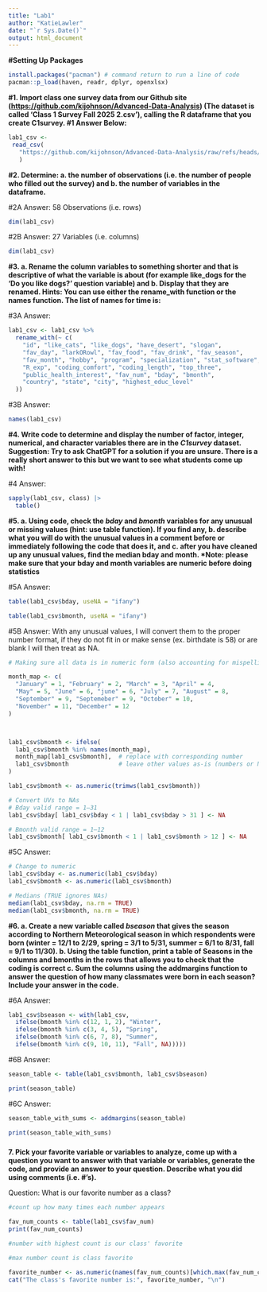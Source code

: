 ```yaml
---
title: "Lab1"
author: "KatieLawler"
date: "`r Sys.Date()`"
output: html_document
---
```


**#Setting Up Packages**

```r
install.packages("pacman") # command return to run a line of code
pacman::p_load(haven, readr, dplyr, openxlsx)
```

**#1. Import class one survey data from our Github site (<https://github.com/kijohnson/Advanced-Data-Analysis>) (The dataset is called ‘Class 1 Survey Fall 2025 2.csv’), calling the R dataframe that you create C1survey. #1 Answer Below:**

```r
lab1_csv <-
 read_csv(
   "https://github.com/kijohnson/Advanced-Data-Analysis/raw/refs/heads/main/Class%201%20Survey%20Fall%202025%202.csv"
   )
```

**#2. Determine: a. the number of observations (i.e. the number of people who filled out the survey) and b. the number of variables in the dataframe.**

#2A Answer: 58 Observations (i.e. rows)

```r
dim(lab1_csv) 
```

#2B Answer: 27 Variables (i.e. columns)

```r
dim(lab1_csv) 
```

**#3. a. Rename the column variables to something shorter and that is descriptive of what the variable is about (for example like_dogs for the ‘Do you like dogs?’ question variable) and b. Display that they are renamed. Hints: You can use either the rename_with function or the names function. The list of names for time is:**

#3A Answer:

```r
lab1_csv <- lab1_csv %>%
  rename_with(~ c(
    "id", "like_cats", "like_dogs", "have_desert", "slogan", 
    "fav_day", "larkORowl", "fav_food", "fav_drink", "fav_season", 
    "fav_month", "hobby", "program", "specialization", "stat_software", 
    "R_exp", "coding_comfort", "coding_length", "top_three", 
    "public_health_interest", "fav_num", "bday", "bmonth", 
    "country", "state", "city", "highest_educ_level"
  ))
```

#3B Answer:

```r
names(lab1_csv)
```

**#4. Write code to determine and display the number of factor, integer, numerical, and character variables there are in the *C1survey* dataset. Suggestion: Try to ask ChatGPT for a solution if you are unsure. There is a really short answer to this but we want to see what students come up with!**

#4 Answer:

```r
sapply(lab1_csv, class) |> 
  table()

```

**#5. a. Using code, check the *bday* and *bmonth* variables for any unusual or missing values (hint: use table function). If you find any, b. describe what you will do with the unusual values in a comment before or immediately following the code that does it, and c. after you have cleaned up any unusual values, find the median bday and month. \*Note: please make sure that your bday and month variables are numeric before doing statistics**

#5A Answer:

```r
table(lab1_csv$bday, useNA = "ifany")

table(lab1_csv$bmonth, useNA = "ifany")

```

#5B Answer: With any unusual values, I will convert them to the proper number format, if they do not fit in or make sense (ex. birthdate is 58) or are blank I will then treat as NA.

```r
# Making sure all data is in numeric form (also accounting for mispelling)

month_map <- c(
  "January" = 1, "February" = 2, "March" = 3, "April" = 4,
  "May" = 5, "June" = 6, "june" = 6, "July" = 7, "August" = 8,
  "September" = 9, "Septemeber" = 9, "October" = 10,
  "November" = 11, "December" = 12
)



lab1_csv$bmonth <- ifelse(
  lab1_csv$bmonth %in% names(month_map), 
  month_map[lab1_csv$bmonth],  # replace with corresponding number
  lab1_csv$bmonth              # leave other values as-is (numbers or NA)
)

lab1_csv$bmonth <- as.numeric(trimws(lab1_csv$bmonth))

# Convert UVs to NAs
# Bday valid range = 1–31
lab1_csv$bday[ lab1_csv$bday < 1 | lab1_csv$bday > 31 ] <- NA

# Bmonth valid range = 1–12
lab1_csv$bmonth[ lab1_csv$bmonth < 1 | lab1_csv$bmonth > 12 ] <- NA

```

#5C Answer:

```r
# Change to numeric
lab1_csv$bday <- as.numeric(lab1_csv$bday)
lab1_csv$bmonth <- as.numeric(lab1_csv$bmonth)

# Medians (TRUE ignores NAs)
median(lab1_csv$bday, na.rm = TRUE)
median(lab1_csv$bmonth, na.rm = TRUE)

```

**#6. a. Create a new variable called *bseason* that gives the season according to Northern Meteorological season in which respondents were born (winter = 12/1 to 2/29, spring = 3/1 to 5/31, summer = 6/1 to 8/31, fall = 9/1 to 11/30). b. Using the table function, print a table of Seasons in the columns and bmonths in the rows that allows you to check that the coding is correct c. Sum the columns using the addmargins function to answer the question of how many classmates were born in each season? Include your answer in the code.**

#6A Answer:

```r
lab1_csv$bseason <- with(lab1_csv,
  ifelse(bmonth %in% c(12, 1, 2), "Winter",
  ifelse(bmonth %in% c(3, 4, 5), "Spring",
  ifelse(bmonth %in% c(6, 7, 8), "Summer",
  ifelse(bmonth %in% c(9, 10, 11), "Fall", NA)))))
```

#6B Answer:

```r

season_table <- table(lab1_csv$bmonth, lab1_csv$bseason)

print(season_table)

```

#6C Answer:

```r
season_table_with_sums <- addmargins(season_table)

print(season_table_with_sums)
```

### 

**7. Pick your favorite variable or variables to analyze, come up with a question you want to answer with that variable or variables, generate the code, and provide an answer to your question. Describe what you did using comments (i.e. #’s).**

Question: What is our favorite number as a class?

```r
#count up how many times each number appears

fav_num_counts <- table(lab1_csv$fav_num)
print(fav_num_counts)

#number with highest count is our class' favorite

```

```r
#max number count is class favorite

favorite_number <- as.numeric(names(fav_num_counts)[which.max(fav_num_counts)])
cat("The class's favorite number is:", favorite_number, "\n")
```
